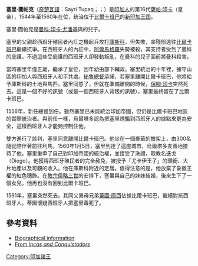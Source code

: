 {{noteTA
|1=zh-hk:克丘亞語; zh-hans:克丘亚语; zh-tw:奇楚瓦語;
|2=zh-hans:尤利乌斯三世;zh-hk:儒略三世;zh-tw:儒略三世;
}}
{{Infobox monarch
|name            =塞里·圖帕克
|title           =第16代[[薩帕·印卡|薩帕·印卡]]
|image           =Cusi Huarcay.jpg
|caption         =塞里·圖帕克在[[利馬|利馬]]
|reign           =1545年—1560年
|coronation      =
|othertitles     =
|full name       =
|native_lang1     =[[奇楚瓦語|奇楚瓦語]]
|native_lang1_name1=''Sayri Tupaq''
|native_lang2     =西班牙語
|native_lang2_name1=''Sayri Túpac''
|native_lang8     =
|native_lang8_name1=
|predecessor     =[[曼科·印卡·尤潘基|曼科·印卡·尤潘基]]
|successor       =[[蒂圖·庫西·尤潘基|蒂圖·庫西·尤潘基]]
|suc-type        =
|heir            =
|queen           ={{link-es|庫西·瓦爾卡伊|Cusi Huarcay}}
|offspring       =
|royal house     =
|dynasty         =
|royal anthem    =
|father          =[[曼科·印卡·尤潘基|曼科·印卡·尤潘基]]
|mother          ={{link-en|庫拉·奧克略|Cura Ocllo}}
|death_date      = 1561年
|death_place     = {{link-en|尤卡伊|Yucay}}
}}
'''塞里·圖帕克'''（[[奇楚瓦語|奇楚瓦語]]：Sayri Tupaq；{{lang-es|Sayri Túpac}}；{{bd||約1535年|1561年||catIdx=S}}）是[[印加帝國|印加人]]的第16代[[薩帕·印卡|薩帕·印卡]]（皇帝），1544年至1560年在位，统治位于[[比爾卡班巴|比爾卡班巴]]的[[新印加王国|新印加王国]]。

塞里·圖帕克是[[曼科·印卡·尤潘基|曼科·印卡·尤潘基]]與{{link-en|庫拉·奧克略|Cura Ocllo}}的兒子。

塞里的父親趁西班牙殖民者內訌之機起兵攻打[[庫斯科|庫斯科]]，但失敗，率殘部逃往[[比爾卡班巴|比爾卡班巴]]繼續抗爭。在西班牙人的內訌中，[[迭戈·德·阿爾馬格羅|阿爾馬格羅]]失勢被殺，其支持者受到了曼科的庇護。不過這些受庇護的西班牙人卻發動叛亂，在曼科的兒子面前將曼科殺害。

當時塞里年僅五歲，繼承了皇位，因年幼由部下輔政。塞里統治的十年裡，據守山區的印加人與西班牙人和平共處。[[秘魯總督轄區|秘魯總督]]{{link-en|佩德羅·德·拉·加斯卡|Pedro de la Gasca}}承諾，若塞里離開比爾卡班巴，他將給予庫斯科的土地與馬匹。塞里同意了，但就在準備離開的時候，[[保柳·印卡|保柳·印卡]]突然死去。這是一個不好的訊號（或是一個西班牙人背叛的訊號），塞里最終留在了比爾卡班巴。

1556年，新任總督{{link-en|安德列斯·烏爾塔多·德·蒙多薩，第三代卡涅特侯爵|Andrés Hurtado de Mendoza, 3rd Marquis of Cañete|安德列斯·烏爾塔多·德·蒙多薩}}到任。雖然塞里已未能統治印加帝國，但仍是比爾卡班巴地區的實際統治者。與前任一樣，烏爾塔多認為把塞里誘騙到西班牙人的據點來更為安全，這樣西班牙人才能夠控制住他。

雙方進行了談判，塞里同意離開比爾卡班巴。他坐在一個豪華的擔架上，由300名隨從陪伴著前往利馬，1560年1月5日，塞里到達了這座城市，烏爾塔多友善地接待了他。塞里重申了自己對印加帝國的統治權，並接受了洗禮，取教名迭戈（Diego）。他獲得西班牙殖民者的完全赦免，被授予「尤卡伊王子」的頭銜、大片地產以及可觀的收入。他在庫斯科附近的{{link-en|尤卡伊|Yucay}}定居。值得注意的是，他放棄了象徵王權的紅色穗飾。在[[教宗|教宗]][[儒略三世|儒略三世]]的安排下，塞里與自己的妹妹{{link-es|庫西·瓦爾卡伊|Cusi Huarcay}}結婚，後來生下了一個女兒。他再也沒有回到比爾卡班巴。

1561年，塞里突然死去。其同父異母兄弟[[蒂圖·庫西|蒂圖·庫西]]佔據比爾卡班巴，繼續對抗西班牙人。蒂圖懷疑西班牙人把塞里毒死了。

==參考資料==
{{Commonscat|Sayri_Tupac}}
*[http://www.kellscraft.com/IncaLand/incalands09.html Biographical information] {{Wayback|url=http://www.kellscraft.com/IncaLand/incalands09.html |date=20170226164857 }}
*[http://dspace.dial.pipex.com/town/road/hc09/incas/conquest-1548.html From ''Incas and Conquistadors''] {{Wayback|url=http://dspace.dial.pipex.com/town/road/hc09/incas/conquest-1548.html |date=20060508165236 }}

{{s-start}}
{{s-reg}}
{{s-bef|before=[[曼科·印卡·尤潘基|曼科·印卡·尤潘基]]}}
{{s-ttl|title=[[薩帕·印卡|薩帕·印卡]]<br><small>（比爾卡班巴的統治者）</small>|years=1545年—1560年}}
{{s-aft|after=[[蒂圖·庫西|蒂圖·庫西]]}}
{{s-end}}

[[Category:印加諸王|Category:印加諸王]]